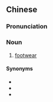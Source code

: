{{also|鞋类}}
==Chinese==
{{zh-forms|s=鞋类}}

===Pronunciation===
{{zh-pron
|m=xiélèi
|c=haai6 leoi6
|mn=ê-lūi/ôe-lūi
|cat=n
}}

===Noun===
{{zh-noun}}

# [[footwear]]

====Synonyms====
* {{zh-l|鞋履}}
* {{zh-l|鞋襪}}
* {{zh-l|鞋子}}

{{zh-cat|Footwear}}